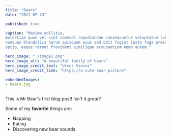 ```yaml
---
title: "Bears"
date: "2021-07-23"

published: true

caption: "Maxime mollitia,
molestiae quas vel sint commodi repudiandae consequuntur voluptatum laborum
numquam blanditiis harum quisquam eius sed odit fugiat iusto fuga praesentium
optio, eaque rerum! Provident similique accusantium nemo autem." 

hero_image: "./image1.png"
hero_image_alt: "A beautiful family of bears"
hero_image_credit_text: "Ursus Vinius"
hero_image_credit_link: "https://a-cute-bear-picture"

embeddedImages:
- bears.jpg
---
```



This is Mr Bear's first blog post! Isn't it *great*?

Some of my **favorite** things are:

* Napping
* Eating
* Discovering new bear sounds

<GatsbyImage alt='bears' image={getImage(props.localImages[0])} />
